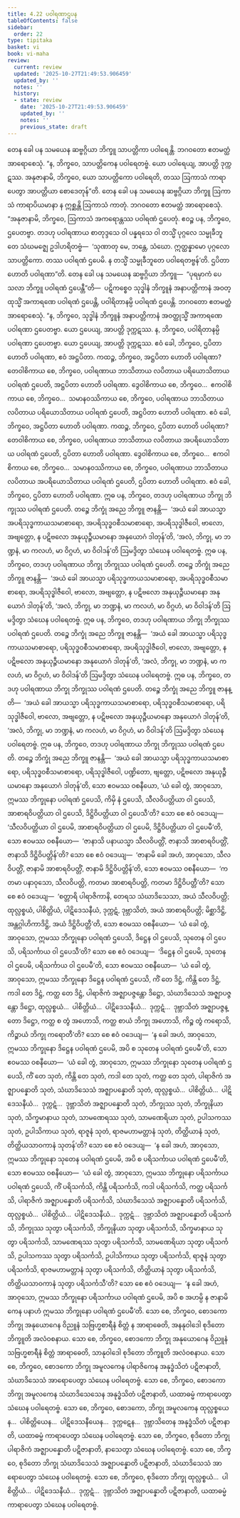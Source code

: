 ```yaml
---
title: 4.22 ပဝါရဏာဌပန
tableOfContents: false
sidebar:
  order: 22
type: tipitaka
basket: vi
book: vi-maha
review:
  current: review
  updated: '2025-10-27T21:49:53.906459'
  updated_by: ''
  notes: ''
  history:
  - state: review
    date: '2025-10-27T21:49:53.906459'
    updated_by: ''
    notes: ''
    previous_state: draft
---
```



<ReviewStatus review={frontmatter.review} showDetails={true} />

<HypothesisAnnotation frontmatter={frontmatter} />

<DynamicBreadcrumb />

<Division number="235" book="vi-maha" e="ch" v="3" p="253">

<Paragraph number="1088" book="vi-maha">
တေန ခေါ ပန သမယေန ဆဗ္ဗဂ္ဂိယာ ဘိက္ခူ သာပတ္တိကာ ပဝါရေန္တိ. ဘဂဝတော ဧတမတ္ထံ အာရောစေသုံ. “န, ဘိက္ခဝေ, သာပတ္တိကေန ပဝါရေတဗ္ဗံ. ယော ပဝါရေယျ, အာပတ္တိ ဒုက္ကဋဿ. အနုဇာနာမိ, ဘိက္ခဝေ, ယော သာပတ္တိကော ပဝါရေတိ, တဿ ဩကာသံ ကာရာပေတွာ အာပတ္တိယာ စောဒေတုန်”တိ.
</Paragraph>

<Paragraph number="1089" book="vi-maha">
တေန ခေါ ပန သမယေန ဆဗ္ဗဂ္ဂိယာ ဘိက္ခူ ဩကာသံ ကာရာပိယမာနာ န ဣစ္ဆန္တိ ဩကာသံ ကာတုံ. ဘဂဝတော ဧတမတ္ထံ အာရောစေသုံ. “အနုဇာနာမိ, ဘိက္ခဝေ, ဩကာသံ အကရောန္တဿ ပဝါရဏံ ဌပေတုံ. ဧဝဉ္စ ပန, ဘိက္ခဝေ, ဌပေတဗ္ဗာ. တဒဟု ပဝါရဏာယ စာတုဒ္ဒသေ ဝါ ပန္နရသေ ဝါ တသ္မိံ ပုဂ္ဂလေ သမ္မုခီဘူတေ သံဃမဇ္ဈေ ဥဒါဟရိတဗ္ဗံ—  ‘သုဏာတု မေ, ဘန္တေ, သံဃော. ဣတ္ထန္နာမော ပုဂ္ဂလော သာပတ္တိကော. တဿ ပဝါရဏံ ဌပေမိ. န တသ္မိံ သမ္မုခီဘူတေ ပဝါရေတဗ္ဗန်’တိ. ဌပိတာ ဟောတိ ပဝါရဏာ”တိ.
</Paragraph>

<Paragraph number="1090" book="vi-maha">
တေန ခေါ ပန သမယေန ဆဗ္ဗဂ္ဂိယာ ဘိက္ခူ—  “ပုရမှာကံ ပေသလာ ဘိက္ခူ ပဝါရဏံ ဌပေန္တီ”တိ—  ပဋိကစ္စေဝ သုဒ္ဓါနံ ဘိက္ခူနံ အနာပတ္တိကာနံ အဝတ္ထုသ္မိံ အကာရဏေ ပဝါရဏံ ဌပေန္တိ, ပဝါရိတာနမ္ပိ ပဝါရဏံ ဌပေန္တိ. ဘဂဝတော ဧတမတ္ထံ အာရောစေသုံ. “န, ဘိက္ခဝေ, သုဒ္ဓါနံ ဘိက္ခူနံ အနာပတ္တိကာနံ အဝတ္ထုသ္မိံ အကာရဏေ ပဝါရဏာ ဌပေတဗ္ဗာ. ယော ဌပေယျ, အာပတ္တိ ဒုက္ကဋဿ. န, ဘိက္ခဝေ, ပဝါရိတာနမ္ပိ ပဝါရဏာ ဌပေတဗ္ဗာ. ယော ဌပေယျ, အာပတ္တိ ဒုက္ကဋဿ.
</Paragraph>

</Division>
<Division number="236" book="vi-maha" e="ch" v="3" p="253">

<Paragraph number="1091" book="vi-maha">
ဧဝံ ခေါ, ဘိက္ခဝေ, ဌပိတာ ဟောတိ ပဝါရဏာ, ဧဝံ အဋ္ဌပိတာ. ကထဉ္စ, ဘိက္ခဝေ, အဋ္ဌပိတာ ဟောတိ ပဝါရဏာ? တေဝါစိကာယ စေ, ဘိက္ခဝေ, ပဝါရဏာယ ဘာသိတာယ လပိတာယ ပရိယောသိတာယ ပဝါရဏံ ဌပေတိ, အဋ္ဌပိတာ ဟောတိ ပဝါရဏာ. ဒွေဝါစိကာယ စေ, ဘိက္ခဝေ…  ဧကဝါစိကာယ စေ, ဘိက္ခဝေ…  သမာနဝဿိကာယ စေ, ဘိက္ခဝေ, ပဝါရဏာယ ဘာသိတာယ လပိတာယ ပရိယောသိတာယ ပဝါရဏံ ဌပေတိ, အဋ္ဌပိတာ ဟောတိ ပဝါရဏာ. ဧဝံ ခေါ, ဘိက္ခဝေ, အဋ္ဌပိတာ ဟောတိ ပဝါရဏာ.
</Paragraph>

<Paragraph number="1092" book="vi-maha">
ကထဉ္စ, ဘိက္ခဝေ, ဌပိတာ ဟောတိ ပဝါရဏာ? တေဝါစိကာယ စေ, ဘိက္ခဝေ, ပဝါရဏာယ ဘာသိတာယ လပိတာယ အပရိယောသိတာယ ပဝါရဏံ ဌပေတိ, ဌပိတာ ဟောတိ ပဝါရဏာ. ဒွေဝါစိကာယ စေ, ဘိက္ခဝေ…  ဧကဝါစိကာယ စေ, ဘိက္ခဝေ…  သမာနဝဿိကာယ စေ, ဘိက္ခဝေ, ပဝါရဏာယ ဘာသိတာယ လပိတာယ အပရိယောသိတာယ ပဝါရဏံ ဌပေတိ, ဌပိတာ ဟောတိ ပဝါရဏာ. ဧဝံ ခေါ, ဘိက္ခဝေ, ဌပိတာ ဟောတိ ပဝါရဏာ.
</Paragraph>

</Division>
<Division number="237" book="vi-maha" e="ch" v="3" p="254">

<Paragraph number="1093" book="vi-maha">
ဣဓ ပန, ဘိက္ခဝေ, တဒဟု ပဝါရဏာယ ဘိက္ခု ဘိက္ခုဿ ပဝါရဏံ ဌပေတိ. တဉ္စေ ဘိက္ခုံ အညေ ဘိက္ခူ ဇာနန္တိ—  ‘အယံ ခေါ အာယသ္မာ အပရိသုဒ္ဓကာယသမာစာရော, အပရိသုဒ္ဓဝစီသမာစာရော, အပရိသုဒ္ဓါဇီဝေါ, ဗာလော, အဗျတ္တော, န ပဋိဗလော အနုယုဉ္ဇီယမာနော အနုယောဂံ ဒါတုန်’တိ, ‘အလံ, ဘိက္ခု, မာ ဘဏ္ဍနံ, မာ ကလဟံ, မာ ဝိဂ္ဂဟံ, မာ ဝိဝါဒန်’တိ ဩမဒ္ဒိတွာ သံဃေန ပဝါရေတဗ္ဗံ.
</Paragraph>

<Paragraph number="1094" book="vi-maha">
ဣဓ ပန, ဘိက္ခဝေ, တဒဟု ပဝါရဏာယ ဘိက္ခု ဘိက္ခုဿ ပဝါရဏံ ဌပေတိ. တဉ္စေ ဘိက္ခုံ အညေ ဘိက္ခူ ဇာနန္တိ—  ‘အယံ ခေါ အာယသ္မာ ပရိသုဒ္ဓကာယသမာစာရော, အပရိသုဒ္ဓဝစီသမာစာရော, အပရိသုဒ္ဓါဇီဝေါ, ဗာလော, အဗျတ္တော, န ပဋိဗလော အနုယုဉ္ဇီယမာနော အနုယောဂံ ဒါတုန်’တိ, ‘အလံ, ဘိက္ခု, မာ ဘဏ္ဍနံ, မာ ကလဟံ, မာ ဝိဂ္ဂဟံ, မာ ဝိဝါဒန်’တိ ဩမဒ္ဒိတွာ သံဃေန ပဝါရေတဗ္ဗံ.
</Paragraph>

<Paragraph number="1095" book="vi-maha">
ဣဓ ပန, ဘိက္ခဝေ, တဒဟု ပဝါရဏာယ ဘိက္ခု ဘိက္ခုဿ ပဝါရဏံ ဌပေတိ. တဉ္စေ ဘိက္ခုံ အညေ ဘိက္ခူ ဇာနန္တိ—  ‘အယံ ခေါ အာယသ္မာ ပရိသုဒ္ဓကာယသမာစာရော, ပရိသုဒ္ဓဝစီသမာစာရော, အပရိသုဒ္ဓါဇီဝေါ, ဗာလော, အဗျတ္တော, န ပဋိဗလော အနုယုဉ္ဇီယမာနော အနုယောဂံ ဒါတုန်’တိ, ‘အလံ, ဘိက္ခု, မာ ဘဏ္ဍနံ, မာ ကလဟံ, မာ ဝိဂ္ဂဟံ, မာ ဝိဝါဒန်’တိ ဩမဒ္ဒိတွာ သံဃေန ပဝါရေတဗ္ဗံ.
</Paragraph>

<Paragraph number="1096" book="vi-maha">
ဣဓ ပန, ဘိက္ခဝေ, တဒဟု ပဝါရဏာယ ဘိက္ခု ဘိက္ခုဿ ပဝါရဏံ ဌပေတိ. တဉ္စေ ဘိက္ခုံ အညေ ဘိက္ခူ ဇာနန္တိ—  ‘အယံ ခေါ အာယသ္မာ ပရိသုဒ္ဓကာယသမာစာရော, ပရိသုဒ္ဓဝစီသမာစာရော, ပရိသုဒ္ဓါဇီဝေါ, ဗာလော, အဗျတ္တော, န ပဋိဗလော အနုယုဉ္ဇီယမာနော အနုယောဂံ ဒါတုန်’တိ, ‘အလံ, ဘိက္ခု, မာ ဘဏ္ဍနံ, မာ ကလဟံ, မာ ဝိဂ္ဂဟံ, မာ ဝိဝါဒန်’တိ ဩမဒ္ဒိတွာ သံဃေန ပဝါရေတဗ္ဗံ.
</Paragraph>

<Paragraph number="1097" book="vi-maha">
ဣဓ ပန, ဘိက္ခဝေ, တဒဟု ပဝါရဏာယ ဘိက္ခု ဘိက္ခုဿ ပဝါရဏံ ဌပေတိ. တဉ္စေ ဘိက္ခုံ အညေ ဘိက္ခူ ဇာနန္တိ—  ‘အယံ ခေါ အာယသ္မာ ပရိသုဒ္ဓကာယသမာစာရော, ပရိသုဒ္ဓဝစီသမာစာရော, ပရိသုဒ္ဓါဇီဝေါ, ပဏ္ဍိတော, ဗျတ္တော, ပဋိဗလော အနုယုဉ္ဇီယမာနော အနုယောဂံ ဒါတုန်’တိ, သော ဧဝမဿ ဝစနီယော, ‘ယံ ခေါ တွံ, အာဝုသော, ဣမဿ ဘိက္ခုနော ပဝါရဏံ ဌပေသိ, ကိမှိ နံ ဌပေသိ, သီလဝိပတ္တိယာ ဝါ ဌပေသိ, အာစာရဝိပတ္တိယာ ဝါ ဌပေသိ, ဒိဋ္ဌိဝိပတ္တိယာ ဝါ ဌပေသီ’တိ? သော စေ ဧဝံ ဝဒေယျ—  ‘သီလဝိပတ္တိယာ ဝါ ဌပေမိ, အာစာရဝိပတ္တိယာ ဝါ ဌပေမိ, ဒိဋ္ဌိဝိပတ္တိယာ ဝါ ဌပေမီ’တိ, သော ဧဝမဿ ဝစနီယော—  ‘ဇာနာသိ ပနာယသ္မာ သီလဝိပတ္တိံ, ဇာနာသိ အာစာရဝိပတ္တိံ, ဇာနာသိ ဒိဋ္ဌိဝိပတ္တိန်’တိ? သော စေ ဧဝံ ဝဒေယျ—  ‘ဇာနာမိ ခေါ အဟံ, အာဝုသော, သီလဝိပတ္တိံ, ဇာနာမိ အာစာရဝိပတ္တိံ, ဇာနာမိ ဒိဋ္ဌိဝိပတ္တိန်’တိ, သော ဧဝမဿ ဝစနီယော—  ‘ကတမာ ပနာဝုသော, သီလဝိပတ္တိ, ကတမာ အာစာရဝိပတ္တိ, ကတမာ ဒိဋ္ဌိဝိပတ္တီ’တိ? သော စေ ဧဝံ ဝဒေယျ—  ‘စတ္တာရိ ပါရာဇိကာနိ, တေရသ သံဃာဒိသေသာ, အယံ သီလဝိပတ္တိ; ထုလ္လစ္စယံ, ပါစိတ္တိယံ, ပါဋိဒေသနီယံ, ဒုက္ကဋံ, ဒုဗ္ဘာသိတံ, အယံ အာစာရဝိပတ္တိ; မိစ္ဆာဒိဋ္ဌိ, အန္တဂ္ဂါဟိကာဒိဋ္ဌိ, အယံ ဒိဋ္ဌိဝိပတ္တီ’တိ, သော ဧဝမဿ ဝစနီယော—  ‘ယံ ခေါ တွံ, အာဝုသော, ဣမဿ ဘိက္ခုနော ပဝါရဏံ ဌပေသိ, ဒိဋ္ဌေန ဝါ ဌပေသိ, သုတေန ဝါ ဌပေသိ, ပရိသင်္ကာယ ဝါ ဌပေသီ’တိ? သော စေ ဧဝံ ဝဒေယျ—  ‘ဒိဋ္ဌေန ဝါ ဌပေမိ, သုတေန ဝါ ဌပေမိ, ပရိသင်္ကာယ ဝါ ဌပေမီ’တိ, သော ဧဝမဿ ဝစနီယော—  ‘ယံ ခေါ တွံ, အာဝုသော, ဣမဿ ဘိက္ခုနော ဒိဋ္ဌေန ပဝါရဏံ ဌပေသိ, ကိံ တေ ဒိဋ္ဌံ, ကိန္တိ တေ ဒိဋ္ဌံ, ကဒါ တေ ဒိဋ္ဌံ, ကတ္ထ တေ ဒိဋ္ဌံ, ပါရာဇိကံ အဇ္ဈာပဇ္ဇန္တော ဒိဋ္ဌော, သံဃာဒိသေသံ အဇ္ဈာပဇ္ဇန္တော ဒိဋ္ဌော, ထုလ္လစ္စယံ…  ပါစိတ္တိယံ…  ပါဋိဒေသနီယံ…  ဒုက္ကဋံ…  ဒုဗ္ဘာသိတံ အဇ္ဈာပဇ္ဇန္တော ဒိဋ္ဌော, ကတ္ထ စ တွံ အဟောသိ, ကတ္ထ စာယံ ဘိက္ခု အဟောသိ, ကိဉ္စ တွံ ကရောသိ, ကိဉ္စာယံ ဘိက္ခု ကရောတီ’တိ? သော စေ ဧဝံ ဝဒေယျ—  ‘န ခေါ အဟံ, အာဝုသော, ဣမဿ ဘိက္ခုနော ဒိဋ္ဌေန ပဝါရဏံ ဌပေမိ, အပိ စ သုတေန ပဝါရဏံ ဌပေမီ’တိ, သော ဧဝမဿ ဝစနီယော—  ‘ယံ ခေါ တွံ, အာဝုသော, ဣမဿ ဘိက္ခုနော သုတေန ပဝါရဏံ ဌပေသိ, ကိံ တေ သုတံ, ကိန္တိ တေ သုတံ, ကဒါ တေ သုတံ, ကတ္ထ တေ သုတံ, ပါရာဇိကံ အဇ္ဈာပန္နောတိ သုတံ, သံဃာဒိသေသံ အဇ္ဈာပန္နောတိ သုတံ, ထုလ္လစ္စယံ…  ပါစိတ္တိယံ…  ပါဋိဒေသနီယံ…  ဒုက္ကဋံ…  ဒုဗ္ဘာသိတံ အဇ္ဈာပန္နောတိ သုတံ, ဘိက္ခုဿ သုတံ, ဘိက္ခုနိယာ သုတံ, သိက္ခမာနာယ သုတံ, သာမဏေရဿ သုတံ, သာမဏေရိယာ သုတံ, ဥပါသကဿ သုတံ, ဥပါသိကာယ သုတံ, ရာဇူနံ သုတံ, ရာဇမဟာမတ္တာနံ သုတံ, တိတ္ထိယာနံ သုတံ, တိတ္ထိယသာဝကာနံ သုတန်’တိ? သော စေ ဧဝံ ဝဒေယျ—  ‘န ခေါ အဟံ, အာဝုသော, ဣမဿ ဘိက္ခုနော သုတေန ပဝါရဏံ ဌပေမိ, အပိ စ ပရိသင်္ကာယ ပဝါရဏံ ဌပေမီ’တိ, သော ဧဝမဿ ဝစနီယော—  ‘ယံ ခေါ တွံ, အာဝုသော, ဣမဿ ဘိက္ခုနော ပရိသင်္ကာယ ပဝါရဏံ ဌပေသိ, ကိံ ပရိသင်္ကသိ, ကိန္တိ ပရိသင်္ကသိ, ကဒါ ပရိသင်္ကသိ, ကတ္ထ ပရိသင်္ကသိ, ပါရာဇိကံ အဇ္ဈာပန္နောတိ ပရိသင်္ကသိ, သံဃာဒိသေသံ အဇ္ဈာပန္နောတိ ပရိသင်္ကသိ, ထုလ္လစ္စယံ…  ပါစိတ္တိယံ…  ပါဋိဒေသနီယံ…  ဒုက္ကဋံ…  ဒုဗ္ဘာသိတံ အဇ္ဈာပန္နောတိ ပရိသင်္ကသိ, ဘိက္ခုဿ သုတွာ ပရိသင်္ကသိ, ဘိက္ခုနိယာ သုတွာ ပရိသင်္ကသိ, သိက္ခမာနာယ သုတွာ ပရိသင်္ကသိ, သာမဏေရဿ သုတွာ ပရိသင်္ကသိ, သာမဏေရိယာ သုတွာ ပရိသင်္ကသိ, ဥပါသကဿ သုတွာ ပရိသင်္ကသိ, ဥပါသိကာယ သုတွာ ပရိသင်္ကသိ, ရာဇူနံ သုတွာ ပရိသင်္ကသိ, ရာဇမဟာမတ္တာနံ သုတွာ ပရိသင်္ကသိ, တိတ္ထိယာနံ သုတွာ ပရိသင်္ကသိ, တိတ္ထိယသာဝကာနံ သုတွာ ပရိသင်္ကသီ’တိ? သော စေ ဧဝံ ဝဒေယျ—  ‘န ခေါ အဟံ, အာဝုသော, ဣမဿ ဘိက္ခုနော ပရိသင်္ကာယ ပဝါရဏံ ဌပေမိ, အပိ စ အဟမ္ပိ န ဇာနာမိ ကေန ပနာဟံ ဣမဿ ဘိက္ခုနော ပဝါရဏံ ဌပေမီ’တိ. သော စေ, ဘိက္ခဝေ, စောဒကော ဘိက္ခု အနုယောဂေန ဝိညူနံ သဗြဟ္မစာရီနံ စိတ္တံ န အာရာဓေတိ, အနနုဝါဒေါ စုဒိတော ဘိက္ခူတိ အလံဝစနာယ. သော စေ, ဘိက္ခဝေ, စောဒကော ဘိက္ခု အနုယောဂေန ဝိညူနံ သဗြဟ္မစာရီနံ စိတ္တံ အာရာဓေတိ, သာနုဝါဒေါ စုဒိတော ဘိက္ခူတိ အလံဝစနာယ. သော စေ, ဘိက္ခဝေ, စောဒကော ဘိက္ခု အမူလကေန ပါရာဇိကေန အနုဒ္ဓံသိတံ ပဋိဇာနာတိ, သံဃာဒိသေသံ အာရောပေတွာ သံဃေန ပဝါရေတဗ္ဗံ. သော စေ, ဘိက္ခဝေ, စောဒကော ဘိက္ခု အမူလကေန သံဃာဒိသေသေန အနုဒ္ဓံသိတံ ပဋိဇာနာတိ, ယထာဓမ္မံ ကာရာပေတွာ သံဃေန ပဝါရေတဗ္ဗံ. သော စေ, ဘိက္ခဝေ, စောဒကော, ဘိက္ခု အမူလကေန ထုလ္လစ္စယေန…  ပါစိတ္တိယေန…  ပါဋိဒေသနီယေန…  ဒုက္ကဋေန…  ဒုဗ္ဘာသိတေန အနုဒ္ဓံသိတံ ပဋိဇာနာတိ, ယထာဓမ္မံ ကာရာပေတွာ သံဃေန ပဝါရေတဗ္ဗံ. သော စေ, ဘိက္ခဝေ, စုဒိတော ဘိက္ခု ပါရာဇိကံ အဇ္ဈာပန္နောတိ ပဋိဇာနာတိ, နာသေတွာ သံဃေန ပဝါရေတဗ္ဗံ. သော စေ, ဘိက္ခဝေ, စုဒိတော ဘိက္ခု သံဃာဒိသေသံ အဇ္ဈာပန္နောတိ ပဋိဇာနာတိ, သံဃာဒိသေသံ အာရောပေတွာ သံဃေန ပဝါရေတဗ္ဗံ. သော စေ, ဘိက္ခဝေ, စုဒိတော ဘိက္ခု ထုလ္လစ္စယံ…  ပါစိတ္တိယံ…  ပါဋိဒေသနီယံ…  ဒုက္ကဋံ…  ဒုဗ္ဘာသိတံ အဇ္ဈာပန္နောတိ ပဋိဇာနာတိ, ယထာဓမ္မံ ကာရာပေတွာ သံဃေန ပဝါရေတဗ္ဗံ.
</Paragraph>
</Division>